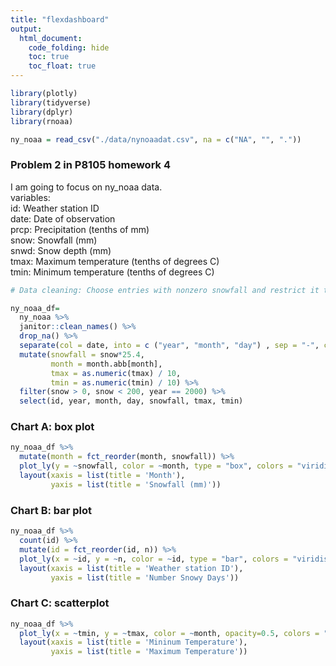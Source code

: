 ```yaml
---
title: "flexdashboard"
output: 
  html_document:
    code_folding: hide
    toc: true
    toc_float: true
---
```

```r
library(plotly)
library(tidyverse)
library(dplyr)
library(rnoaa)

ny_noaa = read_csv("./data/nynoaadat.csv", na = c("NA", "", "."))

```
### Problem 2 in P8105 homework 4

I am going to focus on ny_noaa data. <br>
variables: <br>
id: Weather station ID <br>
date: Date of observation <br>
prcp: Precipitation (tenths of mm) <br>
snow: Snowfall (mm) <br>
snwd: Snow depth (mm) <br>
tmax: Maximum temperature (tenths of degrees C) <br>
tmin: Minimum temperature (tenths of degrees C) <br>

```r
# Data cleaning: Choose entries with nonzero snowfall and restrict it to a maximum of 200 inches of snowfall.

ny_noaa_df= 
  ny_noaa %>%
  janitor::clean_names() %>%
  drop_na() %>%
  separate(col = date, into = c ("year", "month", "day") , sep = "-", convert = TRUE) %>%
  mutate(snowfall = snow*25.4,
         month = month.abb[month],
         tmax = as.numeric(tmax) / 10,
         tmin = as.numeric(tmin) / 10) %>%
  filter(snow > 0, snow < 200, year == 2000) %>%
  select(id, year, month, day, snowfall, tmax, tmin)
```

### Chart A: box plot
```r
ny_noaa_df %>% 
  mutate(month = fct_reorder(month, snowfall)) %>% 
  plot_ly(y = ~snowfall, color = ~month, type = "box", colors = "viridis") %>%
  layout(xaxis = list(title = 'Month'),
         yaxis = list(title = 'Snowfall (mm)'))
```
### Chart B: bar plot
```r
ny_noaa_df %>% 
  count(id) %>% 
  mutate(id = fct_reorder(id, n)) %>% 
  plot_ly(x = ~id, y = ~n, color = ~id, type = "bar", colors = "viridis") %>%
  layout(xaxis = list(title = 'Weather station ID'),
         yaxis = list(title = 'Number Snowy Days'))
```

### Chart C: scatterplot
```r
ny_noaa_df %>%
  plot_ly(x = ~tmin, y = ~tmax, color = ~month, opacity=0.5, colors = "viridis") %>%
  layout(xaxis = list(title = 'Mininum Temperature'),
         yaxis = list(title = 'Maximum Temperature'))
```

